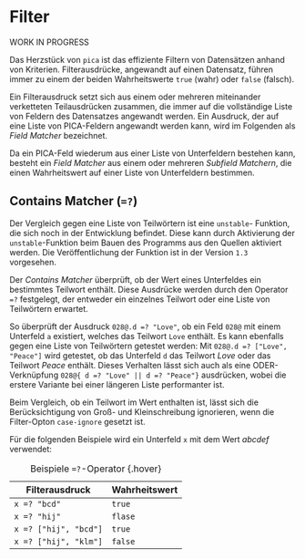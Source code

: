 # Filter {.unnumbered}

::: {.callout-warning}
WORK IN PROGRESS
:::

Das Herzstück von `pica` ist das effiziente Filtern von Datensätzen
anhand von Kriterien. Filterausdrücke, angewandt auf einen Datensatz,
führen immer zu einem der beiden Wahrheitswerte `true` (wahr) oder
`false` (falsch).

Ein Filterausdruck setzt sich aus einem oder mehreren miteinander
verketteten Teilausdrücken zusammen, die immer auf die vollständige
Liste von Feldern des Datensatzes angewandt werden. Ein Ausdruck, der
auf eine Liste von PICA-Feldern angewandt werden kann, wird im Folgenden
als _Field Matcher_ bezeichnet.

Da ein PICA-Feld wiederum aus einer Liste von Unterfeldern bestehen
kann, besteht ein _Field Matcher_ aus einem oder mehreren _Subfield
Matchern_, die einen Wahrheitswert auf einer Liste von Unterfeldern
bestimmen.

## Contains Matcher (`=?`)

::: {.callout-warning}
Der Vergleich gegen eine Liste von Teilwörtern ist eine `unstable`-
Funktion, die sich noch in der Entwicklung befindet. Diese kann durch
Aktivierung der `unstable`-Funktion beim Bauen des Programms aus den
Quellen aktiviert werden. Die Veröffentlichung der Funktion ist in der
Version `1.3` vorgesehen.
:::

Der _Contains Matcher_ überprüft, ob der Wert eines Unterfeldes ein
bestimmtes Teilwort enthält. Diese Ausdrücke werden durch den Operator
`=?` festgelegt, der entweder ein einzelnes Teilwort oder eine Liste
von Teilwörtern erwartet.

So überprüft der Ausdruck `028@.d =? "Love"`, ob ein Feld `028@` mit
einem Unterfeld `a` existiert, welches das Teilwort `Love` enthält. Es
kann ebenfalls gegen eine Liste von Teilwörtern getestet werden: Mit
`028@.d =? ["Love", "Peace"]` wird getestet, ob das Unterfeld `d` das
Teilwort _Love_ oder das Teilwort _Peace_ enthält. Dieses Verhalten
lässt sich auch als eine ODER-Verknüpfung `028@{ d =? "Love" || d =?
"Peace"}` ausdrücken, wobei die erstere Variante bei einer längeren
Liste performanter ist.

Beim Vergleich, ob ein Teilwort im Wert enthalten ist, lässt sich die
Berücksichtigung von Groß- und Kleinschreibung ignorieren, wenn die
Filter-Opton `case-ignore` gesetzt ist.

Für die folgenden Beispiele wird ein Unterfeld `x` mit dem Wert _abcdef_
verwendet:

Filterausdruck        | Wahrheitswert
----------------------+--------------
`x =? "bcd"`          | `true`
`x =? "hij"`          | `flase`
`x =? ["hij", "bcd"]` | `true`
`x =? ["hij", "klm"]` | `false`

: Beispiele `=?`-Operator {.hover}
